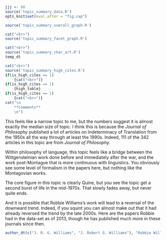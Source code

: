 ```r
jjj <- 60
source('topic_summary_data.R')
opts_knit$set(eval.after = "fig.cap")
```

```r
source('topic_summary_overall_graph.R')
```

```r
cat("<br>")
source('topic_summary_facet_graph.R')
```

```r
cat("<br>")
source('topic_summary_char_art.R')
temp_dt
```

```r
cat("<br>")
source('topic_summary_high_cites.R')
if(is_high_cites == 1)
	{cat("<br>")}
if(is_high_cites == 1)
	{high_table}
if(is_high_cites == 1)
	{cat("<br>")}
cat("\n
	**Comments**
	\n")
```

This feels like a narrow topic to me, but the numbers suggest it is almost exactly the median size of topic. I think this is because the _Journal of Philosophy_ published a lot of articles on Indeterminacy of Translation from the 1950s all the way through at least the 1990s. Indeed, 111 of the 342 articles in this topic are from _Journal of Philosophy_.

Within philosophy of language, this topic feels like a bridge between the Wittgensteinian work done before and immediately after the war, and the work post-Montague that is more continuous with linguistics. You obviously see some level of formalism in the papers here, but nothing like the Montagovian works.

The core figure in this topic is clearly Quine, but you see the topic get a second burst of life in the mid-1970s. That slowly fades away, but never quite ends.

And it is possible that Robbie Williams's work will lead to a reversal of the downward trend. Indeed, if you squint you can almost make out that it had already reversed the trend by the late 2000s. Here are the papers Robbie had in the data-set as of 2013, though he has published much more in these journals since then.

```r
author_dt(c("J. R. G. Williams", "J. Robert G. Williams"), "Robbie Williams")
```

